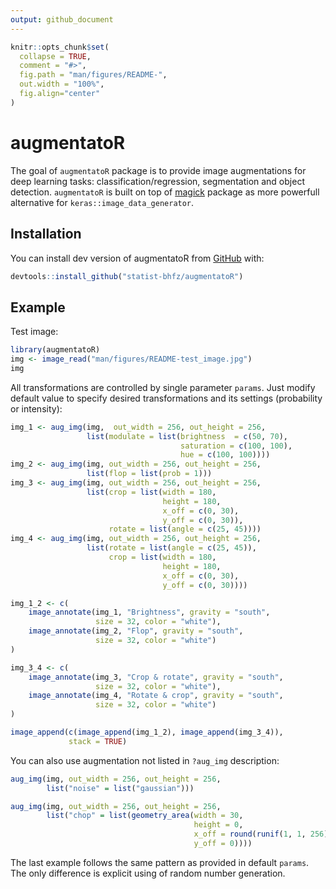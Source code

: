 ```yaml
---
output: github_document
---
```


<!-- README.md is generated from README.Rmd. Please edit that file -->

```r
knitr::opts_chunk$set(
  collapse = TRUE,
  comment = "#>",
  fig.path = "man/figures/README-",
  out.width = "100%",
  fig.align="center"
)
```

# augmentatoR

The goal of `augmentatoR` package is to provide image augmentations for deep learning tasks: classification/regression, segmentation and object detection. `augmentatoR` is built on top of [magick](https://cran.r-project.org/web/packages/magick/) package as more powerfull alternative for `keras::image_data_generator`.

## Installation

You can install dev version of augmentatoR from [GitHub](https://github.com) with:

```r
devtools::install_github("statist-bhfz/augmentatoR")
```

## Example

Test image:

```r
library(augmentatoR)
img <- image_read("man/figures/README-test_image.jpg")
img
```

All transformations are controlled by single parameter `params`. 
Just modify default value to specify desired transformations and its settings (probability or intensity):

```r
img_1 <- aug_img(img,  out_width = 256, out_height = 256, 
                 list(modulate = list(brightness  = c(50, 70), 
                                      saturation = c(100, 100), 
                                      hue = c(100, 100))))  
img_2 <- aug_img(img, out_width = 256, out_height = 256, 
                 list(flop = list(prob = 1)))
img_3 <- aug_img(img, out_width = 256, out_height = 256, 
                 list(crop = list(width = 180, 
                                  height = 180, 
                                  x_off = c(0, 30), 
                                  y_off = c(0, 30)), 
                      rotate = list(angle = c(25, 45))))
img_4 <- aug_img(img, out_width = 256, out_height = 256, 
                 list(rotate = list(angle = c(25, 45)),
                      crop = list(width = 180, 
                                  height = 180, 
                                  x_off = c(0, 30), 
                                  y_off = c(0, 30))))

img_1_2 <- c(
    image_annotate(img_1, "Brightness", gravity = "south", 
                   size = 32, color = "white"),
    image_annotate(img_2, "Flop", gravity = "south", 
                   size = 32, color = "white")
)

img_3_4 <- c(
    image_annotate(img_3, "Crop & rotate", gravity = "south", 
                   size = 32, color = "white"),
    image_annotate(img_4, "Rotate & crop", gravity = "south", 
                   size = 32, color = "white")
)

image_append(c(image_append(img_1_2), image_append(img_3_4)), 
             stack = TRUE)
```

You can also use augmentation not listed in `?aug_img` description:
```r
aug_img(img, out_width = 256, out_height = 256, 
        list("noise" = list("gaussian")))
```

```r
aug_img(img, out_width = 256, out_height = 256, 
        list("chop" = list(geometry_area(width = 30, 
                                         height = 0, 
                                         x_off = round(runif(1, 1, 256)), 
                                         y_off = 0))))
```

The last example follows the same pattern as provided in default `params`. The only difference is explicit using of random number generation.
